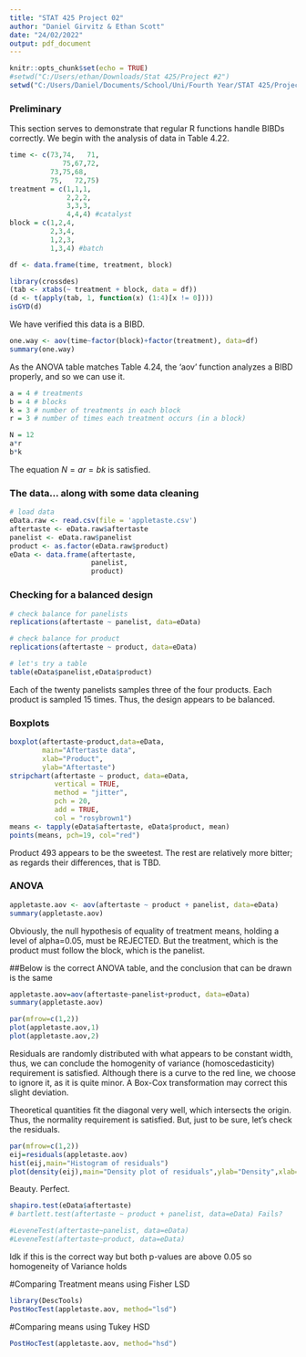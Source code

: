 ---
title: "STAT 425 Project 02"
author: "Daniel Girvitz & Ethan Scott"
date: "24/02/2022"
output: pdf_document
---

```{r setup, include=FALSE}
knitr::opts_chunk$set(echo = TRUE)
#setwd("C:/Users/ethan/Downloads/Stat 425/Project #2")
setwd("C:/Users/Daniel/Documents/School/Uni/Fourth Year/STAT 425/Project 02")
```

### Preliminary 

This section serves to demonstrate that regular R functions handle BIBDs correctly. We begin with the analysis of data in Table 4.22.

```{r}

time <- c(73,74,   71,
             75,67,72,
          73,75,68,  
          75,   72,75)
treatment = c(1,1,1,
              2,2,2,
              3,3,3,
              4,4,4) #catalyst
block = c(1,2,4,
          2,3,4,
          1,2,3,
          1,3,4) #batch

df <- data.frame(time, treatment, block)

library(crossdes)
(tab <- xtabs(~ treatment + block, data = df))
(d <- t(apply(tab, 1, function(x) (1:4)[x != 0])))
isGYD(d)

```
We have verified this data is a BIBD.

```{r}
one.way <- aov(time~factor(block)+factor(treatment), data=df)
summary(one.way)
```

As the ANOVA table matches Table 4.24, the 'aov' function analyzes a BIBD properly, and so we can use it.

```{r, echo=FALSE}

a = 4 # treatments
b = 4 # blocks
k = 3 # number of treatments in each block
r = 3 # number of times each treatment occurs (in a block)

N = 12
a*r
b*k

```

The equation $N=ar=bk$ is satisfied.

### The data... along with some data cleaning

```{r}
# load data
eData.raw <- read.csv(file = 'appletaste.csv')
aftertaste <- eData.raw$aftertaste
panelist <- eData.raw$panelist
product <- as.factor(eData.raw$product)
eData <- data.frame(aftertaste,
                    panelist,
                    product)
```

### Checking for a balanced design

```{r}
# check balance for panelists
replications(aftertaste ~ panelist, data=eData)

# check balance for product
replications(aftertaste ~ product, data=eData)

# let's try a table
table(eData$panelist,eData$product)
```
Each of the twenty panelists samples three of the four products. Each product is sampled 15 times. Thus, the design appears to be balanced.

### Boxplots

```{r}
boxplot(aftertaste~product,data=eData, 
        main="Aftertaste data",
        xlab="Product", 
        ylab="Aftertaste")
stripchart(aftertaste ~ product, data=eData,
           vertical = TRUE, 
           method = "jitter",
           pch = 20, 
           add = TRUE, 
           col = "rosybrown1")
means <- tapply(eData$aftertaste, eData$product, mean)
points(means, pch=19, col="red")
```
Product 493 appears to be the sweetest. The rest are relatively more bitter; as regards their differences, that is TBD.

### ANOVA

```{r}
appletaste.aov <- aov(aftertaste ~ product + panelist, data=eData)
summary(appletaste.aov)
```

Obviously, the null hypothesis of equality of treatment means, holding a level of alpha=0.05, must be REJECTED. But the treatment, which is the product must follow the block, which is the panelist.

##Below is the correct ANOVA table, and the conclusion that can be drawn is the same

```{r}
appletaste.aov=aov(aftertaste~panelist+product, data=eData)
summary(appletaste.aov)
```


```{r}
par(mfrow=c(1,2))
plot(appletaste.aov,1)
plot(appletaste.aov,2)
```
\textbf{The Residuals vs Fitted plot:} Residuals are randomly distributed with what appears to be constant width, thus, we can conclude the homogenity of variance (homoscedasticity) requirement is satisfied. Although there is a  curve to the red line, we choose to ignore it, as it is quite minor. A Box-Cox transformation may correct this slight deviation. \newline

\textbf{Normal Q-Q:} Theoretical quantities fit the diagonal very well, which intersects the origin. Thus, the normality requirement is satisfied. But, just to be sure, let's check the residuals. \newline

```{r}
par(mfrow=c(1,2))
eij=residuals(appletaste.aov)
hist(eij,main="Histogram of residuals")
plot(density(eij),main="Density plot of residuals",ylab="Density",xlab="Residuals")
```
Beauty. Perfect.


```{r}
shapiro.test(eData$aftertaste)
# bartlett.test(aftertaste ~ product + panelist, data=eData) Fails?
```

```{r}
#LeveneTest(aftertaste~panelist, data=eData)
#LeveneTest(aftertaste~product, data=eData)
```
Idk if this is the correct way but both p-values are above 0.05 so homogeneity of Variance holds

#Comparing Treatment means using Fisher LSD

```{r}
library(DescTools)
PostHocTest(appletaste.aov, method="lsd")
```


#Comparing means using Tukey HSD
```{r}
PostHocTest(appletaste.aov, method="hsd")
```





